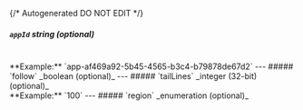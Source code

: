 {/* Autogenerated DO NOT EDIT  */}

##### `appId` _string (optional)_
<br/>
**Example:** `app-af469a92-5b45-4565-b3c4-b79878de67d2`
---
##### `follow` _boolean (optional)_
---
##### `tailLines` _integer (32-bit) (optional)_
<br/>
**Example:** `100`
---
##### `region` _enumeration (optional)_

<Collapsible openLabel={Labels.showProperties} closeLabel={Labels.hideProperties}>
  <Region />
</Collapsible>


